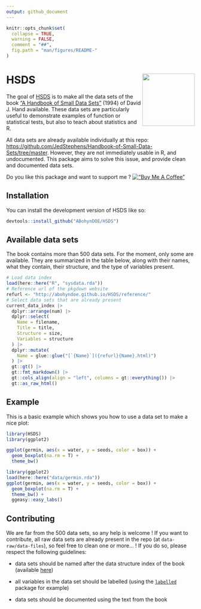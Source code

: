 ```yaml
---
output: github_document
---
```


<!-- README.md is generated from README.Rmd. Please edit that file -->

```r
knitr::opts_chunk$set(
  collapse = TRUE,
  warning = FALSE,
  comment = "##",
  fig.path = "man/figures/README-"
)
```

# HSDS <img src="man/figures/logo.svg" align="right" height="140"/>

The goal of [HSDS](https://github.com/ABohynDOE/HSDS) is to make all the data sets of the book ["A Handbook of Small Data Sets"](https://www.routledge.com/A-Handbook-of-Small-Data-Sets/Hand-Daly-McConway-Lunn-Ostrowski/p/book/9780367449667) (1994) of David J. Hand available. These data sets are particularly useful to demonstrate examples of function or statistical tests, but also to teach about statistics and R.

All data sets are already available individually at this repo: <https://github.com/JedStephens/Handbook-of-Small-Data-Sets/tree/master>. However, they are not immediately usable in R, and undocumented. This package aims to solve this issue, and provide clean and documented data sets.

Do you like this package and want to support me ? [!["Buy Me A Coffee"](https://www.buymeacoffee.com/assets/img/custom_images/orange_img.png)](https://www.buymeacoffee.com/abohyn)

## Installation

You can install the development version of HSDS like so:

``` r
devtools::install_github("ABohynDOE/HSDS")
```

## Available data sets

The book contains more than 500 data sets. For the moment, only some are available. They are summarized in the table below, along with their names, what they contain, their structure, and the type of variables present.

```r
# Load data index
load(here::here("R", "sysdata.rda"))
# Reference url of the pkgdown website
refurl <- "http://abohyndoe.github.io/HSDS/reference/"
# Select data sets that are already present
current_data_index |>
  dplyr::arrange(num) |>
  dplyr::select(
    Name = filename,
    Title = title,
    Structure = size,
    Variables = structure
  ) |>
  dplyr::mutate(
    Name = glue::glue("[`{Name}`]({refurl}{Name}.html)")
  ) |>
  gt::gt() |>
  gt::fmt_markdown() |>
  gt::cols_align(align = "left", columns = gt::everything()) |>
  gt::as_raw_html()
```

## Example

This is a basic example which shows you how to use a data set to make a nice plot:

``` r
library(HSDS)
library(ggplot2)

ggplot(germin, aes(x = water, y = seeds, color = box)) +
  geom_boxplot(na.rm = T) +
  theme_bw()
```

```r
library(ggplot2)
load(here::here("data/germin.rda"))
ggplot(germin, aes(x = water, y = seeds, color = box)) +
  geom_boxplot(na.rm = T) +
  theme_bw() +
  ggeasy::easy_labs()
```

## Contributing

We are far from the 500 data sets, so any help is welcome ! If you want to contribute, all raw data sets are already present in the repo (at `data-raw/data-files`), so feel free to clean one or more... ! If you do so, please respect the following guidelines:

-   data sets should be named after the data structure index of the book (available [here](https://github.com/JedStephens/Handbook-of-Small-Data-Sets/blob/master/data_structure_index_HSDS.pdf))

-   all variables in the data set should be labelled (using the [`labelled`](https://cran.r-project.org/web/packages/labelled/vignettes/intro_labelled.html) package for example)

-   data sets should be documented using the text from the book
